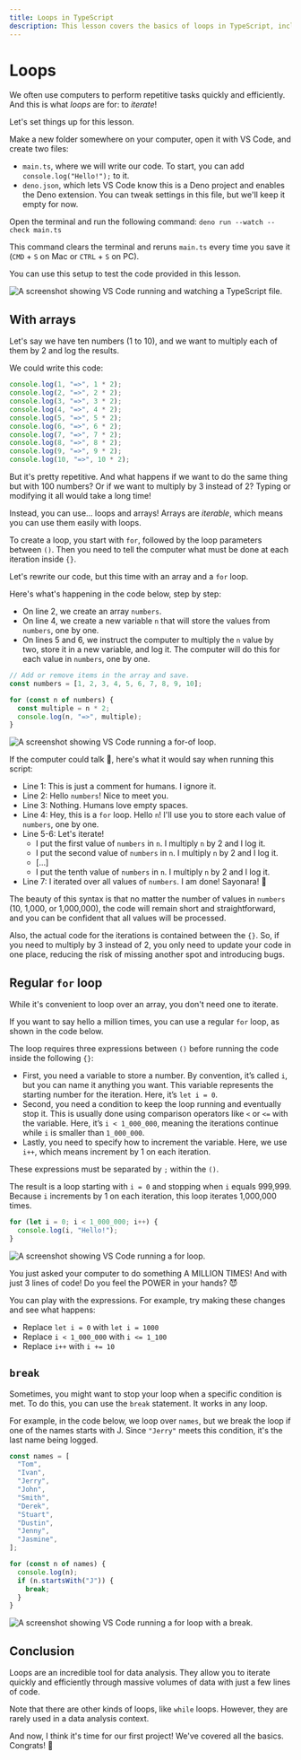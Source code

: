 ```yaml
---
title: Loops in TypeScript
description: This lesson covers the basics of loops in TypeScript, including how to use arrays with loops, `for` loops, and the `break` statement.
---
```



# Loops

We often use computers to perform repetitive tasks quickly and efficiently. And this is what *loops* are for: to *iterate*!

Let's set things up for this lesson.

Make a new folder somewhere on your computer, open it with VS Code, and create two files:

- `main.ts`, where we will write our code. To start, you can add `console.log("Hello!");` to it.
- `deno.json`, which lets VS Code know this is a Deno project and enables the Deno extension. You can tweak settings in this file, but we'll keep it empty for now.

Open the terminal and run the following command: `deno run --watch --check main.ts`

This command clears the terminal and reruns `main.ts` every time you save it (`CMD` + `S` on Mac or `CTRL` + `S` on PC).

You can use this setup to test the code provided in this lesson.

![A screenshot showing VS Code running and watching a TypeScript file.](/assets/first-steps/loops/setup.png)

## With arrays

Let's say we have ten numbers (1 to 10), and we want to multiply each of them by 2 and log the results.

We could write this code:

```ts showLineNumbers filename="main.ts"
console.log(1, "=>", 1 * 2);
console.log(2, "=>", 2 * 2);
console.log(3, "=>", 3 * 2);
console.log(4, "=>", 4 * 2);
console.log(5, "=>", 5 * 2);
console.log(6, "=>", 6 * 2);
console.log(7, "=>", 7 * 2);
console.log(8, "=>", 8 * 2);
console.log(9, "=>", 9 * 2);
console.log(10, "=>", 10 * 2);
```

But it's pretty repetitive. And what happens if we want to do the same thing but with 100 numbers? Or if we want to multiply by 3 instead of 2? Typing or modifying it all would take a long time!

Instead, you can use... loops and arrays! Arrays are *iterable*, which means you can use them easily with loops.

To create a loop, you start with `for`, followed by the loop parameters between `()`. Then you need to tell the computer what must be done at each iteration inside `{}`.

Let's rewrite our code, but this time with an array and a `for` loop.

Here's what's happening in the code below, step by step:
- On line 2, we create an array `numbers`.
- On line 4, we create a new variable `n` that will store the values from `numbers`, one by one.
- On lines 5 and 6, we instruct the computer to multiply the `n` value by two, store it in a new variable, and log it. The computer will do this for each value in `numbers`, one by one.

```ts showLineNumbers filename="main.ts"
// Add or remove items in the array and save.
const numbers = [1, 2, 3, 4, 5, 6, 7, 8, 9, 10];

for (const n of numbers) {
  const multiple = n * 2;
  console.log(n, "=>", multiple);
}
```

![A screenshot showing VS Code running a for-of loop.](/assets/first-steps/loops/for-of-loop.png)

If the computer could talk 🤖, here's what it would say when running this script: 
- Line 1: This is just a comment for humans. I ignore it.
- Line 2: Hello `numbers`! Nice to meet you.
- Line 3: Nothing. Humans love empty spaces.
- Line 4: Hey, this is a `for` loop. Hello `n`! I'll use you to store each value of `numbers`, one by one.
- Line 5-6: Let's iterate!
  - I put the first value of `numbers` in `n`. I multiply `n` by 2 and I log it.
  - I put the second value of `numbers` in `n`. I multiply `n` by 2 and I log it.
  - [...]
  - I put the tenth value of `numbers` in `n`. I multiply `n` by 2 and I log it.
- Line 7: I iterated over all values of `numbers`. I am done! Sayonara! 👋

The beauty of this syntax is that no matter the number of values in `numbers` (10, 1,000, or 1,000,000), the code will remain short and straightforward, and you can be confident that all values will be processed.

Also, the actual code for the iterations is contained between the `{}`. So, if you need to multiply by 3 instead of 2, you only need to update your code in one place, reducing the risk of missing another spot and introducing bugs.

## Regular `for` loop

While it's convenient to loop over an array, you don't need one to iterate.

If you want to say hello a million times, you can use a regular `for` loop, as shown in the code below.

The loop requires three expressions between `()` before running the code inside the following `{}`:
- First, you need a variable to store a number. By convention, it’s called `i`, but you can name it anything you want. This variable represents the starting number for the iteration. Here, it’s `let i = 0`.
- Second, you need a condition to keep the loop running and eventually stop it. This is usually done using comparison operators like `<` or `<=` with the variable. Here, it’s `i < 1_000_000`, meaning the iterations continue while `i` is smaller than `1_000_000`.
- Lastly, you need to specify how to increment the variable. Here, we use `i++`, which means increment by 1 on each iteration.

These expressions must be separated by `;` within the `()`.

The result is a loop starting with `i = 0` and stopping when `i` equals 999,999. Because `i` increments by 1 on each iteration, this loop iterates 1,000,000 times.

```ts showLineNumbers filename="main.ts"
for (let i = 0; i < 1_000_000; i++) {
  console.log(i, "Hello!");
}
```

![A screenshot showing VS Code running a for loop.](/assets/first-steps/loops/for-loop.png)

You just asked your computer to do something A MILLION TIMES! And with just 3 lines of code! Do you feel the POWER in your hands? 😈

You can play with the expressions. For example, try making these changes and see what happens:
- Replace `let i = 0` with `let i = 1000`
- Replace `i < 1_000_000` with `i <= 1_100`
- Replace `i++` with `i += 10`

## `break`

Sometimes, you might want to stop your loop when a specific condition is met. To do this, you can use the `break` statement. It works in any loop.

For example, in the code below, we loop over `names`, but we break the loop if one of the names starts with J. Since `"Jerry"` meets this condition, it's the last name being logged.

```ts showLineNumbers filename="main.ts"
const names = [
  "Tom",
  "Ivan",
  "Jerry",
  "John",
  "Smith",
  "Derek",
  "Stuart",
  "Dustin",
  "Jenny",
  "Jasmine",
];

for (const n of names) {
  console.log(n);
  if (n.startsWith("J")) {
    break;
  }
}
```

![A screenshot showing VS Code running a for loop with a break.](/assets/first-steps/loops/break.png)

## Conclusion

Loops are an incredible tool for data analysis. They allow you to iterate quickly and efficiently through massive volumes of data with just a few lines of code.

Note that there are other kinds of loops, like `while` loops. However, they are rarely used in a data analysis context.

And now, I think it's time for our first project! We've covered all the basics. Congrats! 🕺